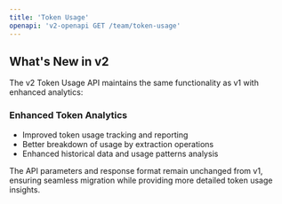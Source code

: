 ```yaml
---
title: 'Token Usage'
openapi: 'v2-openapi GET /team/token-usage'
---
```


## What's New in v2

The v2 Token Usage API maintains the same functionality as v1 with enhanced analytics:

### Enhanced Token Analytics
- Improved token usage tracking and reporting
- Better breakdown of usage by extraction operations
- Enhanced historical data and usage patterns analysis

The API parameters and response format remain unchanged from v1, ensuring seamless migration while providing more detailed token usage insights.
